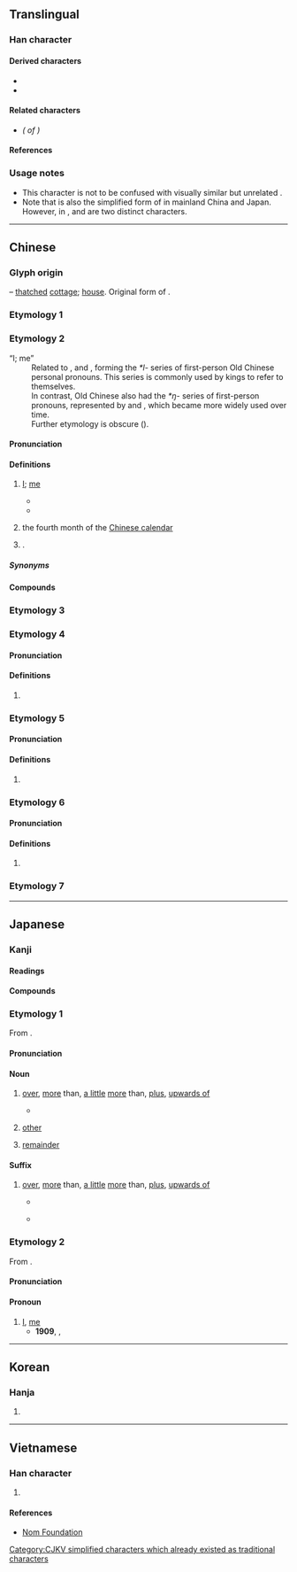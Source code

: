 {{also|佘|尒|餘|馀}}
{{character info}}
==Translingual==
{{ja-forms|余 余 余|余 余 [[馀]]|余 [[餘]] [[餘]]}}
{{stroke order|type=animate}}

===Han character===
{{Han char|rn=9|rad=人|as=05|sn=7|four=80904|canj=OMD|ids=⿱亼朩}}

====Derived characters====
* {{l|mul|[[俆]], [[凃]], [[唋]], [[𡝐]], [[徐]], [[悇]], [[捈]], [[涂]], [[途]], [[除]], [[梌]], [[狳]], [[㻌]], [[畭]], [[硢]], [[稌]], [[䋡]], [[䍱]], [[艅]], [[蜍]], [[賖]]([[赊]]), [[䞮]], [[䟻]], [[酴]], [[𫒟]], [[䩣]], [[餘]]([[馀]]), [[駼]]([[𬳿]]), [[鮽]], [[鵌]]}}
* {{l|mul|[[𫶨]], [[䣄]], [[敘]]/[[敍]]/[[叙]], [[斜]], [[雓]], [[䳜]]([[𫛬]]), [[庩]], [[荼]], [[筡]], [[𠎳]], [[𡌆]], [[峹]], [[悆]], [[𭴯]], [[𣥳]], [[畬]], [[𦛝]], [[𬡛]], [[嵞]], [[𬹡]]}}

====Related characters====
* {{l|mul|[[餘]]}} ''({{w|Traditional Chinese|Traditional form}} of {{lang|mul|余}})''

====References====
{{Han ref|kx=0099.020|dkj=00515|dj=0208.090|hdz=10128.040|uh=4F59}}

===Usage notes===
* This character is not to be confused with visually similar but unrelated {{l|mul|佘}}.
* Note that {{lang|mul|余}} is also the simplified form of {{l|mul|餘}} in mainland China and Japan. However, in {{w|traditional Chinese}}, {{lang|mul|余}} and {{l|mul|餘}} are two distinct characters.

----

==Chinese==

===Glyph origin===
{{Han etym}}
{{liushu|p}} – [[thatched]] [[cottage]]; [[house]]. Original form of {{och-l|舍|house}}.

===Etymology 1===
{{zh-see|餘}}

===Etymology 2===
{{zh-forms}}
; “I; me”
: Related to {{och-l|予|I|id=1}}, {{och-l|台|I|id=4}} and {{och-l|朕|my; I}}, forming the ''*l-'' series of first-person Old Chinese personal pronouns. This series is commonly used by {{w|Shang Dynasty}} kings to refer to themselves.
: In contrast, Old Chinese also had the ''*ŋ-'' series of first-person pronouns, represented by {{och-l|我|I}} and {{och-l|吾|I}}, which became more widely used over time.
: Further etymology is obscure ({{zh-ref|Schuessler, 2007}}).

====Pronunciation====
{{zh-pron
|m=yú
|m-s=
|c=jyu4
|c-t=yi3
|g=
|h=pfs=yì;gd=yi2
|j=y1
|mb=
|md=ṳ̀
|mn=xm,tw,sg:û/qz:îr/zz,jj,twv,sg:î
|mn-t=e5
|w=3hhy
|x=
|mc=1
|oc=y
|ma=y
|cat=pron,pn
}}

====Definitions====
{{zh-hanzi}}

# {{lb|zh|literary}} [[I]]; [[me]]
#* {{zh-x|余 姑 翦滅 此 而 朝{zhāo}食。|'''I''' will eliminate them before having my morning meal.|CL|ref=Zuozhuan}}
#* {{zh-x|古 之 人 不 余 欺 也。|The ancient people did not deceive '''me'''.|CL|ref=1084, {{w2|zh|蘇軾}} ({{w|Su Shi}}), {{lang|zh|[[s:zh:石鐘山記|石鐘山記]]}}}}
# {{lb|zh|obsolete}} the fourth month of the [[Chinese calendar]]
# {{surname|zh}}.
#: {{zh-x|^余 ^華|{{w|Yu Hua|'''Yu''' Hua}} (Chinese author)}}

=====Synonyms=====
{{zh-dial|我}}

====Compounds====
{{zh-der|余車|余月|余余|莫余毒也|伊余|伯余|余一人|余且|余丘|余兒|余吾|余小子|接余|比余|祝余|余家棚|新余|余家橋}}

===Etymology 3===
{{zh-see|佘|v}}

===Etymology 4===

====Pronunciation====
{{zh-pron
|m=tú
|cat=
}}

====Definitions====
{{zh-hanzi}}

# {{zh-only|接余||檮余}}

===Etymology 5===

====Pronunciation====
{{zh-pron
|m=xú
|cat=
}}

====Definitions====
{{zh-hanzi}}

# {{zh-only|余吾}}

===Etymology 6===

====Pronunciation====
{{zh-pron
|m=xié
|cat=pn
}}

====Definitions====
{{zh-hanzi}}

# {{zh-only|褒余}}

===Etymology 7===
{{zh-see|豫|v|big elephant}}

{{zh-cat|Intermediate}}

----

==Japanese==
{{rfc|ja}}
{{ja-kanji forms|余|餘}}

===Kanji===
{{ja-kanji|grade=5|rs=人05|kyu=餘}}

====Readings====
{{ja-readings
|goon=よ
|kanon=よ
|kun=あま-る, あま-す, われ-, あま-り
}}

====Compounds====
{{col5|ja|余爽|余程|余意|余韻|余栄|余炎|余煙|余暇|余角|余割|余寒|余儀|余技|余興|余業|余薫|余慶|余計|余弦|余光|余香|余罪|余財|余事|余習|余臭|余所|余剰|余情|余色|余震|余人|余塵|余水吐|余水路|[[余世]], [[余生]]|余勢|余切|余接|余賊|余沢|余談|余地|余滴|余党|余得|余徳|余日|余熱|余念|余波|余輩|余白|余病|余風|余分|余憤|余聞|余弊|余芳|余命|余裕|余力|余類|余齢|余烈|余禄|余録|余喘|余殃|余瀝|余燼|余蘊}}

===Etymology 1===
{{ja-kanjitab|よ|yomi=o}}
From {{der|ja|ltc|-}} {{ltc-l|餘}}.

====Pronunciation====
{{ja-pron|よ|acc=1|acc2=0}}

====Noun====
{{ja-noun|よ}}

# [[over]], [[more]] than, [[a little]] [[more]] than, [[plus]], [[upwards of]]
#: {{syn|ja|余り|tr=amari|有余|tr2=yūyo|以上|tr3=ijō}}
#* {{quote-book|ja|year=1950|author={{lj|坂口安吾}}|title={{lj|肝臓先生}}|publisher={{lj|青空文庫}}|url=https://www.aozora.gr.jp/cards/001095/files/42617_30959.html}}
#*: {{ja-usex|遠洋へ漁にでると、一ヶ月、マグロなら二ヶ月の'''余'''も、海の上で暮すのである。|えんよう へ りょう に でる と、いっかげつ、マグロ なら にかげつ の '''よ''' も、うみ の うえ で くらす の で ある。|When they go out to the open sea to fish, they live on the sea for one month, '''more than''' two months if fishing for tuna.}}
# [[other]]
#: {{syn|ja|他|tr=hoka|他|tr2=ta}}
# [[remainder]]
#: {{syn|ja|余り|tr=amari|残り|tr2=nokori|残余|tr3=zan'yo|余分|tr4=yobun}}

====Suffix====
{{ja-pos|suffix|よ}}

# [[over]], [[more]] than, [[a little]] [[more]] than, [[plus]], [[upwards of]]
#: {{syn|ja|余り|tr=amari|有余|tr2=yūyo|以上|tr3=ijō}}
#: {{ja-usex|二十'''余'''年|にじゅう-'''よ'''ねん|'''over''' twenty years}}
#* {{quote-book|ja|year=1889|author={{lj|福澤諭吉}}|title={{lj|福翁自伝}}|publisher={{lj|青空文庫}}|url=https://www.aozora.gr.jp/cards/000296/files/1864_61590.html}}
#*: {{ja-usex|その時私は鉄砲洲に住て居て、鉄砲洲から小石川まで頓て二里'''余'''もありましょう|その とき わたし は ^てっぽうず に すまって いて、^てっぽうず から ^こいしかわ まで やがて にり-'''よ''' も ありましょう|I was living in Teppōzu then, and there is likely around two '''plus''' ri from Teppōzu to Koishikawa}}
#* {{quote-book|ja|year=1926|author={{lj|南部修太郎}}|title={{lj|寫眞と思ひ出 ――私の写真修行――}}|publisher={{lj|青空文庫}}|url=https://www.aozora.gr.jp/cards/000048/files/48803_42797.html}}
#*: {{ja-usex|しかし、いろ／＼合せて、もう千'''余'''枚を數へる印畫のアルバムを時折繰眺めるのは、樂く愉快である。|しかし、いろ／＼ あはせて、もう せん '''よ'''まい を かぞへる いんぐわ の アルバム を ときをり くり ながめる の は、たのしく ゆくわい で ある。|rom=Shikashi, iroiro awasete, mō sen-'''yo'''mai o kazoeru inga no arubamu o tokiori kuri nagameru no wa, tanoshiku yukai de aru.|However, it is fun and delightful to flip through and gaze at my album of prints from time to time, which now number '''more than''' one thousand altogether.}}

===Etymology 2===
{{ja-kanjitab|よ|yomi=o|kyu=余|alt=予}}
From {{der|ja|ltc|-}} {{ltc-l|余|id=1}}.

====Pronunciation====
{{ja-pron|よ|acc=1}}

====Pronoun====
{{ja-pos|pronoun|よ}}

# [[I]], [[me]] {{gloss|first-person pronoun}} {{attention|ja|needs usage notes}}
#* '''1909''', {{w2|ja|sc=Latn|石川啄木|Isikawa Takuboku}}, ''{{l|ja|sc=Latn||Romazi Nikki}}''
#*: {{quote|ja|sc=Latn|'''Yo''' wa Sai wo aisiteru; aisiteru kara koso kono Nikki wo yomase taku nai no da.|'''I''' love my Wife; it is precisely because I love her that I do not want her to read this Diary.}}

----

==Korean==

===Hanja===
{{ko-hanja|여}}

# {{rfdef|ko|sort=人05}}

----

==Vietnamese==

===Han character===
{{vi-readings|reading=[[dư]], [[dờ]]|rs=人05}}

# {{rfdef|vi|sort=人05}}

====References====
* [http://nomfoundation.org/common/nom_details.php?codepoint=4f59 Nom Foundation]

[[Category:CJKV simplified characters which already existed as traditional characters]]
